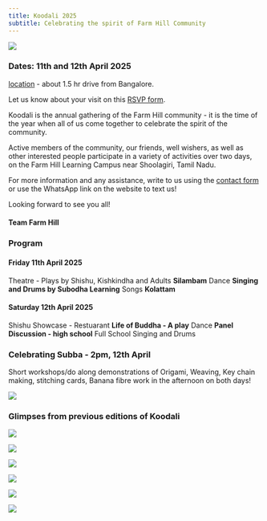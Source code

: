 ```yaml
---
title: Koodali 2025 
subtitle: Celebrating the spirit of Farm Hill Community
---
```


::: {.container}

::: {.grid}

::: {.g-col-12 .g-col-md-6}
![](Koodali%202025%20Invite.jpg){fig-align="left"}
:::

::: {.g-col-12 .g-col-md-6}

### Dates: 11th and 12th April 2025

[location](https://maps.app.goo.gl/k1bMSgVcrn2NLexy5) - about 1.5 hr drive from Bangalore. 

Let us know about your visit on this [RSVP form](https://forms.gle/MW55sXhdju2zXzAA6). 


Koodali is the annual gathering of the Farm Hill community - it is the time of the year when all of us come together to celebrate the spirit of the community. 

Active members of the community, our friends, well wishers, as well as other interested people participate in a variety of activities over two days, on the Farm Hill Learning Campus near Shoolagiri, Tamil Nadu. 


For more information and any assistance, write to us using the [contact form](/contact/index.qmd) or use the WhatsApp link on the website to text us!


Looking forward to see you all!

#### Team Farm Hill 

:::
:::
:::

::: {.container}

::: {.grid}

::: {.g-col-12 .g-col-md-6}
### Program

#### Friday 11th April 2025

Theatre - Plays by Shishu, Kishkindha and Adults **Silambam** Dance **Singing and Drums by Subodha Learning** Songs **Kolattam**


#### Saturday 12th April 2025

Shishu Showcase - Restuarant **Life of Buddha - A play** Dance **Panel Discussion - high school** Full School Singing and Drums

### **Celebrating Subba - 2pm, 12th April**

Short workshops/do along demonstrations of Origami, Weaving, Key chain making, stitching cards, 
Banana fibre work in the afternoon on both days!

:::

::: {.g-col-12 .g-col-md-6}
![](subba-2025.png)
:::

:::
:::


### Glimpses from previous editions of Koodali

::: {.container}

::: {.grid}

::: {.g-col-12 .g-col-md-4}
![](1.jpg)
:::

::: {.g-col-12 .g-col-md-4}
![](3.jpg)
:::

::: {.g-col-12 .g-col-md-4}
![](6.jpg)
:::

:::
:::

::: {.container}

::: {.grid}

::: {.g-col-12 .g-col-md-4}
![](4.jpg)
:::

::: {.g-col-12 .g-col-md-4}
![](5.jpg)
:::

::: {.g-col-12 .g-col-md-4}
![](7.jpg)
:::

:::
:::





